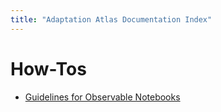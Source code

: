 ```yaml
---
title: "Adaptation Atlas Documentation Index"
---
```


# How-Tos

- [Guidelines for Observable Notebooks](nb_guidelines.qmd)